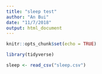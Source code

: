```yaml
---
title: "sleep test"
author: "An Bui"
date: "11/7/2018"
output: html_document
---
```


```r
knitr::opts_chunk$set(echo = TRUE)
```

```r
library(tidyverse)

sleep <- read_csv("sleep.csv")
```
